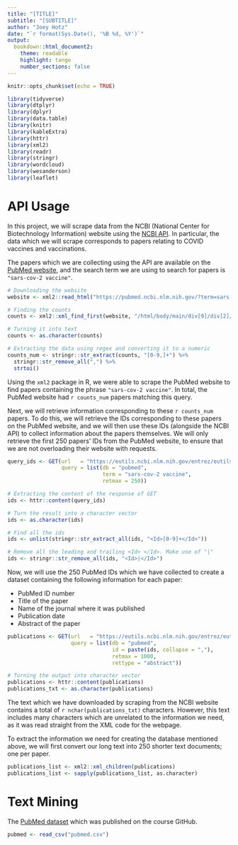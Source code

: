 ```yaml
---
title: "[TITLE]"
subtitle: "[SUBTITLE]" 
author: "Joey Hotz"
date: "`r format(Sys.Date(), '%B %d, %Y')`"
output: 
  bookdown::html_document2:
    theme: readable
    highlight: tango
    number_sections: false
---
```


```r
knitr::opts_chunk$set(echo = TRUE)
```

```r
library(tidyverse)
library(dtplyr)
library(dplyr)
library(data.table)
library(knitr)
library(kableExtra)
library(httr)
library(xml2)
library(readr)
library(stringr)
library(wordcloud)
library(wesanderson)
library(leaflet)
```

# API Usage

In this project, we will scrape data from the NCBI (National Center for Biotechnology Information) website using the [NCBI API](https://www.ncbi.nlm.nih.gov/home/develop/api/). In particular, the data which we will scrape corresponds to papers relating to COVID vaccines and vaccinations.

The papers which we are collecting using the API are available on the [PubMed website](https://pubmed.ncbi.nlm.nih.gov/), and the search term we are using to search for papers is `"sars-cov-2 vaccine"`.

```r
# Downloading the website
website <- xml2::read_html("https://pubmed.ncbi.nlm.nih.gov/?term=sars-cov-2+vaccine")

# Finding the counts
counts <- xml2::xml_find_first(website, "/html/body/main/div[9]/div[2]/div[2]/div[1]/div[1]/span")

# Turning it into text
counts <- as.character(counts)

# Extracting the data using regex and converting it to a numeric 
counts_num <- stringr::str_extract(counts, "[0-9,]+") %>%
  stringr::str_remove_all(",") %>%
  strtoi()
```

Using the `xml2` package in R, we were able to scrape the PubMed website to find papers containing the phrase `"sars-cov-2 vaccine"`. In total, the PubMed website had `r counts_num` papers matching this query.

Next, we will retrieve information corresponding to these `r counts_num` papers. To do this, we will retrieve the IDs corresponding to these papers on the PubMed website, and we will then use these IDs (alongside the NCBI API) to collect information about the papers themselves. We will only retrieve the first 250 papers' IDs from the PubMed website, to ensure that we are not overloading their website with requests.

```r
query_ids <- GET(url   = "https://eutils.ncbi.nlm.nih.gov/entrez/eutils/esearch.fcgi",
                 query = list(db = "pubmed",
                              term = "sars-cov-2 vaccine",
                              retmax = 250))

# Extracting the content of the response of GET
ids <- httr::content(query_ids)

# Turn the result into a character vector
ids <- as.character(ids)

# Find all the ids 
ids <- unlist(stringr::str_extract_all(ids, "<Id>[0-9]+</Id>")) 

# Remove all the leading and trailing <Id> </Id>. Make use of "|"
ids <- stringr::str_remove_all(ids, "<Id>|</Id>")
```

Now, we will use the 250 PubMed IDs which we have collected to create a dataset containing the following information for each paper:

* PubMed ID number
* Title of the paper
* Name of the journal where it was published
* Publication date
* Abstract of the paper

```r
publications <- GET(url   = "https://eutils.ncbi.nlm.nih.gov/entrez/eutils/efetch.fcgi",
                    query = list(db = "pubmed",
                                 id = paste(ids, collapse = ","),
                                 retmax = 1000,
                                 rettype = "abstract"))

# Turning the output into character vector
publications <- httr::content(publications)
publications_txt <- as.character(publications)
```

The text which we have downloaded by scraping from the NCBI website contains a total of `r nchar(publications_txt)` characters. However, this text includes many characters which are unrelated to the information we need, as it was read straight from the XML code for the webpage.

To extract the information we need for creating the database mentioned above, we will first convert our long text into 250 shorter text documents; one per paper.

```r
publications_list <- xml2::xml_children(publications)
publications_list <- sapply(publications_list, as.character)
```

# Text Mining

The [PubMed dataset](https://github.com/JSC370/jsc370-2022/blob/main/data/text/pubmed.csv) which was published on the course GitHub.

```r
pubmed <- read_csv("pubmed.csv")
```
